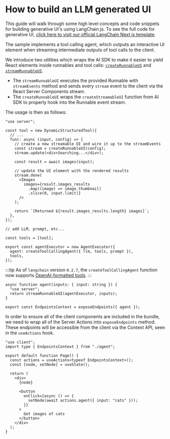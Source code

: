 # How to build an LLM generated UI

This guide will walk through some high level concepts and code snippets for building generative UI's using LangChain.js. To see the full code for generative UI, [click here to visit our official LangChain Next.js template](https://github.com/langchain-ai/langchain-nextjs-template/blob/main/app/generative_ui/README.md).

The sample implements a tool calling agent, which outputs an interactive UI element when streaming intermediate outputs of tool calls to the client.

We introduce two utilities which wraps the AI SDK to make it easier to yield React elements inside runnables and tool calls: [`createRunnableUI`](https://github.com/langchain-ai/langchain-nextjs-template/blob/7f764d558682214d50b064f4293667123a31e6fe/app/generative_ui/utils/server.tsx#L89)
and [`streamRunnableUI`](https://github.com/langchain-ai/langchain-nextjs-template/blob/7f764d558682214d50b064f4293667123a31e6fe/app/generative_ui/utils/server.tsx#L126).

- The `streamRunnableUI` executes the provided Runnable with `streamEvents` method and sends every `stream` event to the client via the React Server Components stream.
- The `createRunnableUI` wraps the `createStreamableUI` function from AI SDK to properly hook into the Runnable event stream.

The usage is then as follows:

```tsx ai/chain.tsx
"use server";

const tool = new DynamicStructuredTool({
  // ...
  func: async (input, config) => {
    // create a new streamable UI and wire it up to the streamEvents
    const stream = createRunnableUI(config);
    stream.update(<div>Searching...</div>);

    const result = await images(input);

    // update the UI element with the rendered results
    stream.done(
      <Images
        images={result.images_results
          .map((image) => image.thumbnail)
          .slice(0, input.limit)}
      />
    );

    return `[Returned ${result.images_results.length} images]`;
  },
});

// add LLM, prompt, etc...

const tools = [tool];

export const agentExecutor = new AgentExecutor({
  agent: createToolCallingAgent({ llm, tools, prompt }),
  tools,
});
```

:::tip
As of `langchain` version `0.2.7`, the `createToolCallingAgent` function now supports [OpenAI-formatted tools](https://api.js.langchain.com/interfaces/langchain_core_language_models_base.ToolDefinition.html).
:::

```tsx agent.tsx
async function agent(inputs: { input: string }) {
  "use server";
  return streamRunnableUI(agentExecutor, inputs);
}

export const EndpointsContext = exposeEndpoints({ agent });
```

In order to ensure all of the client components are included in the bundle, we need to wrap all of the Server Actions into `exposeEndpoints` method. These endpoints will be accessible from the client via the Context API, seen in the `useActions` hook.

```tsx
"use client";
import type { EndpointsContext } from "./agent";

export default function Page() {
  const actions = useActions<typeof EndpointsContext>();
  const [node, setNode] = useState();

  return (
    <div>
      {node}

      <button
        onClick={async () => {
          setNode(await actions.agent({ input: "cats" }));
        }}
      >
        Get images of cats
      </button>
    </div>
  );
}
```
